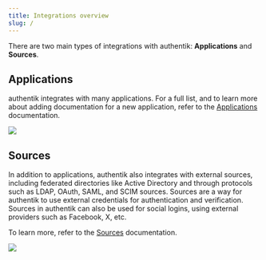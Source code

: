 ```yaml
---
title: Integrations overview
slug: /
---
```


There are two main types of integrations with authentik: **Applications** and **Sources**.

## Applications

authentik integrates with many applications. For a full list, and to learn more about adding documentation for a new application, refer to the [Applications](../integrations/services/index.mdx) documentation.

![](./apps-logo.png)

## Sources

In addition to applications, authentik also integrates with external sources, including federated directories like Active Directory and through protocols such as LDAP, OAuth, SAML, and SCIM sources. Sources are a way for authentik to use external credentials for authentication and verification. Sources in authentik can also be used for social logins, using external providers such as Facebook, X, etc.

To learn more, refer to the [Sources](../docs/sources) documentation.

![](./sources-logo.png)
